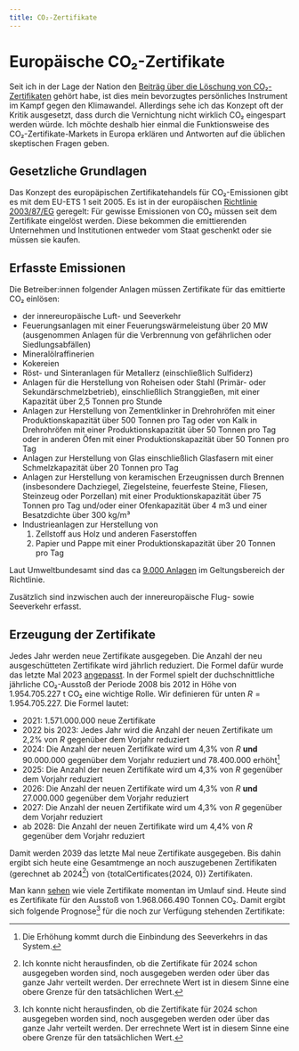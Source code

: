 ```yaml
---
title: CO₂-Zertifikate
---
```



# Europäische CO₂-Zertifikate

Seit ich in der Lage der Nation den
[Beiträg über die Löschung von CO₂-Zertifikaten](https://lagedernation.org/podcast/ldn380-1-jahr-deutschlandticket-staat-belohnt-co2-ausstoss-bundesliga-vs-bremen-wie-co2-zertifikate-geloescht-werden-update-ruanda-programm-verfassungswidriges-wahlergebnis-droht-in-brandenburg/)
gehört habe, ist dies mein bevorzugtes persönliches Instrument im Kampf gegen
den Klimawandel. Allerdings sehe ich das Konzept oft der Kritik ausgesetzt, dass
durch die Vernichtung nicht wirklich CO₂ eingespart werden würde. Ich möchte
deshalb hier einmal die Funktionsweise des CO₂-Zertifikate-Markets in Europa
erklären und Antworten auf die üblichen skeptischen Fragen geben.

## Gesetzliche Grundlagen

Das Konzept des europäpischen Zertifikatehandels für CO₂-Emissionen gibt es mit
dem EU-ETS 1 seit 2005. Es ist in der europäischen
[Richtlinie 2003/87/EG](/assets/richtlinie2003_87_EG.pdf) geregelt: Für gewisse
Emissionen von CO₂ müssen seit dem Zertifikate eingelöst werden. Diese bekommen
die emittierenden Unternehmen und Institutionen entweder vom Staat geschenkt
oder sie müssen sie kaufen.

## Erfasste Emissionen

Die Betreiber:innen folgender Anlagen müssen Zertifikate für das emittierte CO₂
einlösen:

- der innereuropäische Luft- und Seeverkehr
- Feuerungsanlagen mit einer Feuerungswärmeleistung über 20 MW (ausgenommen
  Anlagen für die Verbrennung von gefährlichen oder Siedlungsabfällen)
- Mineralölraffinerien
- Kokereien
- Röst- und Sinteranlagen für Metallerz (einschließlich Sulfiderz)
- Anlagen für die Herstellung von Roheisen oder Stahl (Primär- oder
  Sekundärschmelzbetrieb), einschließlich Stranggießen, mit einer Kapazität über
  2,5 Tonnen pro Stunde
- Anlagen zur Herstellung von Zementklinker in Drehrohröfen mit einer
  Produktionskapazität über 500 Tonnen pro Tag oder von Kalk in Drehrohröfen mit
  einer Produktionskapazität über 50 Tonnen pro Tag oder in anderen Öfen mit
  einer Produktionskapazität über 50 Tonnen pro Tag
- Anlagen zur Herstellung von Glas einschließlich Glasfasern mit einer
  Schmelzkapazität über 20 Tonnen pro Tag
- Anlagen zur Herstellung von keramischen Erzeugnissen durch Brennen
  (insbesondere Dachziegel, Ziegelsteine, feuerfeste Steine, Fliesen, Steinzeug
  oder Porzellan) mit einer Produktionskapazität über 75 Tonnen pro Tag und/oder
  einer Ofenkapazität über 4 m3 und einer Besatzdichte über 300 kg/m³
- Industrieanlagen zur Herstellung von
  1. Zellstoff aus Holz und anderen Faserstoffen
  1. Papier und Pappe mit einer Produktionskapazität über 20 Tonnen pro Tag

Laut Umweltbundesamt sind das ca
[9.000 Anlagen](https://www.umweltbundesamt.de/daten/klima/der-europaeische-emissionshandel)
im Geltungsbereich der Richtlinie.

Zusätzlich sind inzwischen auch der innereuropäische Flug- sowie Seeverkehr
erfasst.

## Erzeugung der Zertifikate

Jedes Jahr werden neue Zertifikate ausgegeben. Die Anzahl der neu
ausgeschütteten Zertifikate wird jährlich reduziert. Die Formel dafür wurde das
letzte Mal 2023
[angepasst](https://eur-lex.europa.eu/legal-content/DE/TXT/PDF/?uri=CELEX:32023L0959).
In der Formel spielt der duchschnittliche jährliche CO₂-Ausstoß der Periode 2008
bis 2012 in Höhe von 1.954.705.227 t CO₂ eine wichtige Rolle. Wir definieren für
unten $R = 1.954.705.227$. Die Formel lautet:

- 2021: 1.571.000.000 neue Zertifikate
- 2022 bis 2023: Jedes Jahr wird die Anzahl der neuen Zertifikate um 2,2% von
  $R$ gegenüber dem Vorjahr reduziert
- 2024: Die Anzahl der neuen Zertifikate wird um 4,3% von $R$ **und** 90.000.000
  gegenüber dem Vorjahr reduziert und 78.400.000 erhöht[^1]
- 2025: Die Anzahl der neuen Zertifikate wird um 4,3% von $R$ gegenüber dem
  Vorjahr reduziert
- 2026: Die Anzahl der neuen Zertifikate wird um 4,3% von $R$ **und** 27.000.000
  gegenüber dem Vorjahr reduziert
- 2027: Die Anzahl der neuen Zertifikate wird um 4,3% von $R$ gegenüber dem
  Vorjahr reduziert
- ab 2028: Die Anzahl der neuen Zertifikate wird um 4,4% von $R$ gegenüber dem
  Vorjahr reduziert

Damit werden 2039 das letzte Mal neue Zertifikate ausgegeben. Bis dahin ergibt
sich heute eine Gesamtmenge an noch auszugebenen Zertifikaten (gerechnet ab
2024[^2]) von {totalCertificates(2024, 0)} Zertifikaten.

Man kann
[sehen](https://ec.europa.eu/clima/ets/registryHoldings.do?languageCode=en&search=Search)
wie viele Zertifikate momentan im Umlauf sind. Heute sind es Zertifikate für den
Ausstoß von 1.968.066.490 Tonnen CO₂. Damit ergibt sich folgende Prognose[^2]
für die noch zur Verfügung stehenden Zertifikate:

<CertificateTable
  initialCertificates={1_968_066_490}
  startYear={2024}
  years={17}
/>

[^1]: Die Erhöhung kommt durch die Einbindung des Seeverkehrs in das System.
[^2]:
    Ich konnte nicht herausfinden, ob die Zertifikate für 2024 schon ausgegeben
    worden sind, noch ausgegeben werden oder über das ganze Jahr verteilt
    werden. Der errechnete Wert ist in diesem Sinne eine obere Grenze für den
    tatsächlichen Wert.
